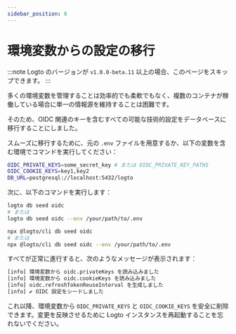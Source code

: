 ```yaml
---
sidebar_position: 6
---
```



# 環境変数からの設定の移行

:::note
Logto のバージョンが `v1.0.0-beta.11` 以上の場合、このページをスキップできます。
:::

多くの環境変数を管理することは効率的でも柔軟でもなく、複数のコンテナが稼働している場合に単一の情報源を維持することは困難です。

そのため、OIDC 関連のキーを含むすべての可能な技術的設定をデータベースに移行することにしました。

スムーズに移行するために、元の `.env` ファイルを用意するか、以下の変数を含む環境でコマンドを実行してください：

```bash
OIDC_PRIVATE_KEYS=some_secret_key # または OIDC_PRIVATE_KEY_PATHS
OIDC_COOKIE_KEYS=key1,key2
DB_URL=postgresql://localhost:5432/logto
```

次に、以下のコマンドを実行します：

<Tabs groupId="cmd">

  <TabItem value="cli" label="CLI">

```bash
logto db seed oidc
# または
logto db seed oidc --env /your/path/to/.env
```

  </TabItem>
  <TabItem value="npx" label="npx">

```bash
npx @logto/cli db seed oidc
# または
npx @logto/cli db seed oidc --env /your/path/to/.env
```

  </TabItem>

</Tabs>

すべてが正常に進行すると、次のようなメッセージが表示されます：

```bash
[info] 環境変数から oidc.privateKeys を読み込みました
[info] 環境変数から oidc.cookieKeys を読み込みました
[info] oidc.refreshTokenReuseInterval を生成しました
[info] ✔ OIDC 設定をシードしました
```

これ以降、環境変数から `OIDC_PRIVATE_KEYS` と `OIDC_COOKIE_KEYS` を安全に削除できます。変更を反映させるために Logto インスタンスを再起動することを忘れないでください。
